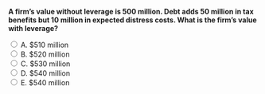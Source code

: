 ::: {.question-block}

<form onsubmit="event.preventDefault(); checkAnswer('module9_mcq_q77')" data-correct-answer="E">
<strong style="display: block;">A firm’s value without leverage is 500 million. Debt adds 50 million in tax benefits but 10 million in expected distress costs. What is the firm’s value with leverage?</strong>

<label><input type="radio" name="module9_mcq_q77" value="A"> A. $510 million</label><br>
<label><input type="radio" name="module9_mcq_q77" value="B"> B. $520 million</label><br>
<label><input type="radio" name="module9_mcq_q77" value="C"> C. $530 million</label><br>
<label><input type="radio" name="module9_mcq_q77" value="D"> D. $540 million</label><br>
<label><input type="radio" name="module9_mcq_q77" value="E"> E. $540 million</label><br>
</form>

<div id="feedback-module9_mcq_q77" class="feedback" data-status="" style="display:none;">
✅ E is correct. Levered value = Unlevered + Tax benefits − Distress cost = 500 + 50 − 10 = 540.
</div>

:::
